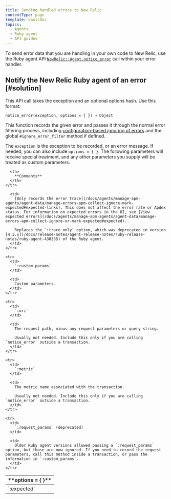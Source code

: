 ```yaml
---
title: Sending handled errors to New Relic
contentType: page
template: basicDoc
topics:
  - Agents
  - Ruby agent
  - API guides
---
```


To send error data that you are handling in your own code to New Relic, use the Ruby agent API [`NewRelic::Agent.notice_error`](http://www.rubydoc.info/github/newrelic/newrelic-ruby-agent/NewRelic/Agent#notice_error-instance_method) call within your error handler.

## Notify the New Relic Ruby agent of an error [#solution]

This API call takes the exception and an optional options hash. Use this format:

```
notice_error(exception, options = { }) ⇒ Object
```

This function records the given error and passes it through the normal error filtering process, including [configuration-based ignoring of errors](/docs/agents/ruby-agent/installation-configuration/ruby-agent-configuration#error_collector.ignore_errors) and the global `#ignore_error_filter` method if defined.

The `exception` is the exception to be recorded, or an error message. If needed, you can also include `options = { }`. The following parameters will receive special treatment, and any other parameters you supply will be treated as custom parameters.

<Table>
  <thead>
    <tr>
      <th width={200}>
        **options = &#x7B; }**
      </th>

      <th>
        **Comments**
      </th>
    </tr>
  </thead>

  <tbody>
    <tr>
      <td>
        `:expected`
      </td>

      <td>
        [Only records the error trace](/docs/agents/manage-apm-agents/agent-data/manage-errors-apm-collect-ignore-mark-expected#expected-links). This does not affect the error rate or Apdex status. For information on expected errors in the UI, see [View expected errors](/docs/agents/manage-apm-agents/agent-data/manage-errors-apm-collect-ignore-or-mark-expected#expected).

        Replaces the `:trace_only` option, which was deprecated in version [4.3.x](/docs/release-notes/agent-release-notes/ruby-release-notes/ruby-agent-430335) of the Ruby agent.
      </td>
    </tr>

    <tr>
      <td>
        `:custom_params`
      </td>

      <td>
        Custom parameters.
      </td>
    </tr>

    <tr>
      <td>
        `:uri`
      </td>

      <td>
        The request path, minus any request parameters or query string.

        Usually not needed. Include this only if you are calling `notice_error` outside a transaction.
      </td>
    </tr>

    <tr>
      <td>
        `:metric`
      </td>

      <td>
        The metric name associated with the transaction.

        Usually not needed. Include this only if you are calling `notice_error` outside a transaction.
      </td>
    </tr>

    <tr>
      <td>
        `:request_params` (deprecated)
      </td>

      <td>
        Older Ruby agent versions allowed passing a `:request_params` option, but those are now ignored. If you need to record the request parameters, call this method inside a transaction, or pass the information in `:custom_params`.
      </td>
    </tr>
  </tbody>
</Table>
